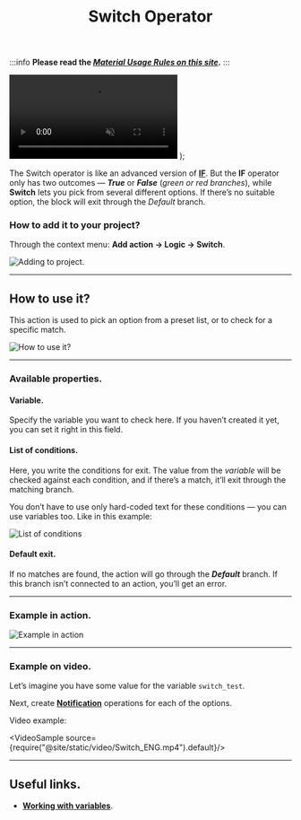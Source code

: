 ﻿---
sidebar_position: 2
title: Switch Operator
description: Choosing from several options
---
:::info **Please read the [*Material Usage Rules on this site*](../../Disclaimer).**
:::

  <video controls playsInline muted preload="auto" className='docsVideo'>
    <source src={source} type="video/mp4" />
</video>
);

The Switch operator is like an advanced version of [**IF**](./IF). But the **IF** operator only has two outcomes — ***True*** or ***False*** (*green or red branches*), while **Switch** lets you pick from several different options. If there’s no suitable option, the block will exit through the *Default* branch.

### How to add it to your project?
Through the context menu: **Add action → Logic → Switch**.

![Adding to project.](./assets/Switch/Switch_pic1.png)
_______________________________________________
## How to use it?
This action is used to pick an option from a preset list, or to check for a specific match.

![How to use it?](./assets/Switch/Switch_pic2.png)
_______________________________________________
### Available properties.
#### Variable.
Specify the variable you want to check here. If you haven’t created it yet, you can set it right in this field.

#### List of conditions.
Here, you write the conditions for exit. The value from the *variable* will be checked against each condition, and if there’s a match, it’ll exit through the matching branch.

You don’t have to use only hard-coded text for these conditions — you can use variables too. Like in this example:

![List of conditions](./assets/Switch/Switch_pic3.png)

#### Default exit.
If no matches are found, the action will go through the ***Default*** branch. If this branch isn’t connected to an action, you’ll get an error.
_______________________________________________
### Example in action.

![Example in action](./assets/Switch/Switch_pic4.png)
_______________________________________________
### Example on video.
Let’s imagine you have some value for the variable `switch_test`.

Next, create [**Notification**](./Notification) operations for each of the options.

Video example:

<VideoSample source={require("@site/static/video/Switch_ENG.mp4").default}/>
_______________________________________________
## Useful links.
- [**Working with variables**](../../Data/WorkWithVariables).